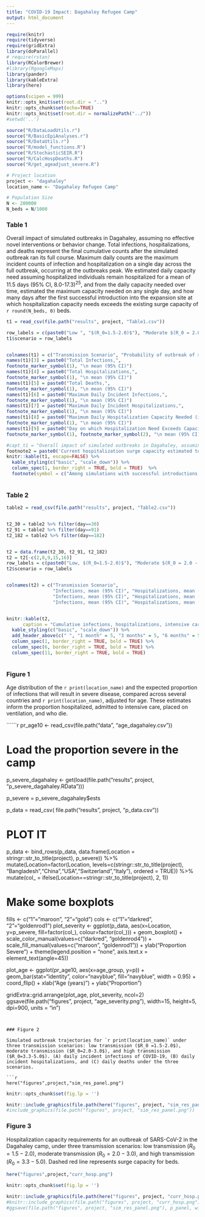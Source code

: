 ```yaml
---
title: "COVID-19 Impact: Dagahaley Refugee Camp"
output: html_document
---
```



```r
require(knitr)
require(tidyverse)
require(gridExtra)
library(doParallel)
# require(rstan)
library(RColorBrewer)
#library(RgoogleMaps)
library(pander)
library(kableExtra)
library(here)

options(scipen = 999)
knitr::opts_knit$set(root.dir = "..")
knitr::opts_chunk$set(echo=TRUE)
knitr::opts_knit$set(root.dir = normalizePath("../"))
#setwd('..')
```

```r
source("R/DataLoadUtils.r")
source("R/BasicEpiAnalyses.r")
source("R/DataUtils.r")
source("R/model_functions.R")
source("R/StochasticSEIR.R")
source("R/CalcHospDeaths.R")
source("R/get_ageadjust_severe.R")
```



<!-- ONLY NEED TO CHANGE THE FOLLOWING CHUNK -->

```r

# Project location
project <- "dagahaley"
location_name <- "Dagahaley Refugee Camp"

# Population Size
N <- 200000
N_beds = N/1000


```


    

### Table 1

Overall impact of simulated outbreaks in Dagahaley, assuming no effective novel interventions or behavior change. Total infections, hospitalizations, and deaths represent the final cumulative counts after the simulated outbreak ran its full course. Maximum daily counts are the maximum incident counts of infection and hospitalization on a single day across the full outbreak, occurring at the outbreaks peak. We estimated daily capacity need assuming hospitalized individuals remain hospitalized for a mean of 11.5 days (95% CI, 8.0-17.3)$^{25}$, and from the daily capacity needed over time, estimated the maximum capacity needed on any single day, and how many days after the first successful introduction into the expansion site at which hospitalization capacity needs exceeds the existing surge capacity of `r round(N_beds, 0)` beds.

```r
t1 = read_csv(file.path("results", project, "Table1.csv"))

row_labels = c(paste0("Low ", "$(R_0=1.5-2.0)$"), "Moderate $(R_0 = 2.0 - 3.0)$", "High $(R_0 = 3.0 - 5.0)$")
t1$scenario = row_labels


colnames(t1) = c("Transmission Scenario", "Probability of outbreak of >100 infections after a single introduction", "Total Infections, mean (95% CI)", "Total Hospitalizations, mean (95% CI)", "Total Deaths, mean (95% CI)", "Maximum Daily Incident Infections, mean (95% CI)", "Maximum Daily Incident Hospitalizations, mean (95% CI)", "Maximum Daily Hospitalization Capacity Needed (in beds), mean (95% CI)", "Day on which Hospitalization Need Exceeds Capacity, ‡ mean (95% CI)")
names(t1)[3] = paste0("Total Infections,",
footnote_marker_symbol(1), "\n mean (95% CI)")
names(t1)[4] = paste0("Total Hospitalizations,",
footnote_marker_symbol(1), "\n mean (95% CI)")
names(t1)[5] = paste0("Total Deaths,",
footnote_marker_symbol(1), "\n mean (95% CI)")
names(t1)[6] = paste0("Maximum Daily Incident Infections,",
footnote_marker_symbol(1), "\n mean (95% CI)")
names(t1)[7] = paste0("Maximum Daily Incident Hospitalizations,",
footnote_marker_symbol(1), "\n mean (95% CI)")
names(t1)[8] = paste0("Maximum Daily Hospitalization Capacity Needed (in beds),",
footnote_marker_symbol(1), "\n mean (95% CI)")
names(t1)[9] = paste0("Day on which Hospitalization Need Exceeds Capacity,",
footnote_marker_symbol(1), footnote_marker_symbol(2), "\n mean (95% CI)")

#capt_t1 = "Overall impact of simulated outbreaks in Dagahaley, assuming no effective novel interventions or behavior change. Total infections, hospitalizations, and deaths represent the final cumulative counts after the simulated outbreak ran its full course. Maximum daily counts are the maximum incident counts of infection and hospitalization on a single day across the full outbreak, occurring at the outbreaks peak. We estimated daily capacity need assuming hospitalized individuals remain hospitalized for a mean of 11.5 days (95% CI, 8.0-17.3)$^{25}$, and from the daily capacity needed over time, estimated the maximum capacity needed on any single day, and how many days after the first successful introduction into the expansion site at which hospitalization capacity needs exceeds the existing surge capacity of beds corresponding to 0.1% of population."
footnote2 = paste0('Current hospitalization surge capacity estimated to be ', round(N_beds,0), ' beds.')
knitr::kable(t1, escape=FALSE) %>%
  kable_styling(c("basic", "scale_down")) %>%
  column_spec(1, border_right = TRUE, bold = TRUE)  %>%
  footnote(symbol = c("Among simulations with successful introductions that result in outbreaks.", footnote2 ))
                

```




### Table 2

```r
table2 = read_csv(file.path("results", project, "Table2.csv"))


t2_30 = table2 %>% filter(day==30)
t2_91 = table2 %>% filter(day==91)
t2_182 = table2 %>% filter(day==182)


t2 = data.frame(t2_30, t2_91, t2_182)
t2 = t2[-c(2,8,9,15,16)]
row_labels = c(paste0("Low, $(R_0=1.5-2.0)$"), "Moderate $(R_0 = 2.0 - 3.0)$", "High $(R_0 = 3.0 - 5.0)$")
t2$scenario = row_labels


colnames(t2) = c("Transmission Scenario", 
                 "Infections, mean (95% CI)", "Hospitalizations, mean (95% CI)", "ICU, mean (95% CI)", "Ventilation, mean (95% CI)", "Deaths, mean (95% CI)", 
                 "Infections, mean (95% CI)", "Hospitalizations, mean (95% CI)", "ICU, mean (95% CI)", "Ventilation, mean (95% CI)", "Deaths, mean (95% CI)",
                 "Infections, mean (95% CI)", "Hospitalizations, mean (95% CI)", "ICU, mean (95% CI)", "Ventilation, mean (95% CI)", "Deaths, mean (95% CI)")


knitr::kable(t2, 
      caption = "Cumulative infections, hospitalizations, intensive care unit (ICU) admissions, patients requiring ventilation, and deaths at 1, 3, and 6 months following successful introduction (i.e. in simulations where an outbreak occurs).", escape=FALSE) %>%
  kable_styling(c("basic", "scale_down")) %>%
  add_header_above(c(" ", "1 month" = 5, "3 months" = 5, "6 months" = 5)) %>%
  column_spec(1, border_right = TRUE, bold = TRUE) %>%
  column_spec(6, border_right = TRUE, bold = TRUE) %>%
  column_spec(11, border_right = TRUE, bold = TRUE)
                
```




### Figure 1

Age distribution of the `r print(location_name)` and the expected proportion of infections that will result in severe disease, compared across several countries and `r print(location_name)`, adjusted for age. These estimates inform the proportion hospitalized, admitted to intensive care, placed on ventilation, and who die. 


``````r
pr_age10 <- read_csv(file.path("data", "age_dagahaley.csv"))

# Load the proportion severe in the camp
p_severe_dagahaley <- get(load(file.path("results", project, "p_severe_dagahaley.RData")))

p_severe = p_severe_dagahaley$ests

p_data = read_csv(
  file.path("results", project, "p_data.csv"))

# PLOT IT
p_data <- bind_rows(p_data, data.frame(Location = stringr::str_to_title(project), p_severe)) %>%
  mutate(Location=factor(Location, 
                         levels=c(stringr::str_to_title(project), "Bangladesh","China","USA","Switzerland","Italy"), 
                         ordered = TRUE)) %>%
  mutate(col_ = ifelse(Location==stringr::str_to_title(project), 2, 1))

# Make some boxplots
fills <- c("1"="maroon", "2"="gold")
cols <- c("1"="darkred", "2"="goldenrod1")
plot_severity <- ggplot(p_data, aes(x=Location, y=p_severe, fill=factor(col_), colour=factor(col_))) +
  geom_boxplot() + 
  scale_color_manual(values=c("darkred", "goldenrod4")) +
  scale_fill_manual(values=c("maroon", "goldenrod1")) +
  ylab("Proportion Severe") +
  theme(legend.position = "none", axis.text.x = element_text(angle=45))



plot_age <- ggplot(pr_age10, aes(x=age_group, y=p)) +
  geom_bar(stat="identity", color="navyblue", fill="navyblue", width = 0.95) +
  coord_flip() +
  xlab("Age (years)") +
  ylab("Proportion") 


gridExtra::grid.arrange(plot_age, plot_severity, ncol=2)     
ggsave(file.path("figures", project, "age_severity.png"), width=15, height=5, dpi=900, units = "in") 

```


### Figure 2

Simulated outbreak trajectories for `r print(location_name)` under three transmission scenarios: low transmission ($R_0 =1.5-2.0$), moderate transmission ($R_0=2.0-3.0$), and high transmission ($R_0=3.3-5.0$). (A) daily incident infections of COVID-19, (B) daily incident hospitalizations, and (C) daily deaths under the three scenarios.  

```r
here("figures",project,"sim_res_panel.png")
```

```r

knitr::opts_chunk$set(fig.lp = '')

knitr::include_graphics(file.path(here("figures", project, "sim_res_panel.png")))
#include_graphics(file.path("figures", project, "sim_res_panel.png"))

```


### Figure 3

Hospitalization capacity requirements for an outbreak of SARS-CoV-2 in the Dagahaley camp, under three transmission scenarios: low transmission ($R_0 =1.5-2.0$), moderate transmission ($R_0=2.0-3.0$), and high transmission ($R_0=3.3-5.0$). Dashed red line represents surge capacity for beds.

```r
here("figures",project,"curr_hosp.png")
```

```r
knitr::opts_chunk$set(fig.lp = '')

knitr::include_graphics(file.path(here("figures", project, "curr_hosp.png")))
#knitr::include_graphics(file.path("figures", project, "curr_hosp.png"))
#ggsave(file.path("figures", project, "sim_res_panel.png"), p_panel, width=8, height=10, dpi=900, units = "in")
```



